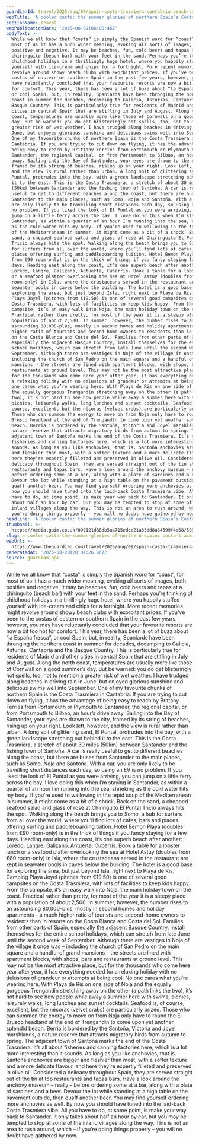 ```yaml
---
guardianId: travel/2025/aug/09/spain-costa-trasmiera-cantabria-beach-coast
webTitle: 'A cooler costa: the summer glories of northern Spain’s Costa Trasmiera'
sectionName: Travel
webPublicationDate: '2025-08-09T06:00:46Z'
bodyText: >-
  While we all know that “costa” is simply the Spanish word for “coast”, for
  most of us it has a much wider meaning, evoking all sorts of images, both
  positive and negative. It may be beaches, fun, cold beers and tapas at a
  chiringuito (beach bar) with your feet in the sand. Perhaps you’re thinking of
  childhood holidays in a thrillingly huge hotel, where you happily stuffed
  yourself with ice-cream and chips for a fortnight. More recent memories might
  revolve around showy beach clubs with exorbitant prices. If you’ve been to the
  costas of eastern or southern Spain in the past few years, however, you may
  have reluctantly concluded that your favourite resorts are now a bit too hot
  for comfort. This year, there has been a lot of buzz about “la España fresca”,
  or cool Spain, but, in reality, Spaniards have been thronging the northern
  coast in summer for decades, decamping to Galicia, Asturias, Cantabria and the
  Basque Country. This is particularly true for residents of Madrid and other
  cities in central Spain that are stifling in July and August. Along the north
  coast, temperatures are usually more like those of Cornwall on a good summer’s
  day. But be warned: you do get blisteringly hot spells, too, not to mention a
  greater risk of wet weather. I have trudged along beaches in driving rain in
  June, but enjoyed glorious sunshine and delicious swims well into September.
  One of my favourite chunks of northern Spain is the Costa Trasmiera in
  Cantabria. If you are trying to cut down on flying, it has the advantage of
  being easy to reach by Brittany Ferries from Portsmouth or Plymouth to
  Santander, the regional capital, or from Portsmouth to Bilbao, an hour’s drive
  away. Sailing into the Bay of Santander, your eyes are drawn to the city,
  framed by its string of beaches, rising up on your right. Look left, however,
  and the view is rural rather than urban. A long spit of glittering sand, El
  Puntal, protrudes into the bay, with a green landscape stretching out behind
  it to the east. This is the Costa Trasmiera, a stretch of about 30 miles
  (50km) between Santander and the fishing town of Santoña. A car is really
  useful to get to different beaches along the coast, but there are buses from
  Santander to the main places, such as Somo, Noja and Santoña. With a car, you
  are only likely to be travelling short distances each day, so using an EV is
  no problem. If you liked the look of El Puntal as you were arriving, you can
  jump on a little ferry across the bay. I love doing this when I’m staying in
  Santander, as within a quarter of an hour I’m running into the sea, shrieking
  as the cold water hits my body. If you’re used to wallowing in the tepid soup
  of the Mediterranean in summer, it might come as a bit of a shock. Back on the
  sand, a chopped seafood salad and glass of rosé at Chiringuito El Puntal
  Tricio always hits the spot. Walking along the beach brings you to Somo, a hub
  for surfers from all over the world, where you’ll find lots of cafes, bars and
  places offering surfing and paddleboarding tuition. Hotel Bemon Playa (doubles
  from €90 room-only) is in the thick of things if you fancy staying for a few
  days. Heading east along the coast, it’s one superb beach after another:
  Loredo, Langre, Galizano, Antuerta, Cuberris. Book a table for a lobster lunch
  or a seafood platter overlooking the sea at Hotel Astuy (doubles from €60
  room-only) in Isla, where the crustaceans served in the restaurant are kept in
  seawater pools in caves below the building. The hotel is a good base for
  exploring the area, but just beyond Isla, right next to Playa de Ris, Camping
  Playa Joyel (pitches from €19.50) is one of several good campsites on the
  Costa Trasmiera, with lots of facilities to keep kids happy. From the
  campsite, it’s an easy walk into Noja, the main holiday town on the coast.
  Practical rather than pretty, for most of the year it is a sleepy place with a
  population of about 2,500. In summer, however, the number rises to an
  astounding 80,000-plus, mostly in second homes and holiday apartments – a much
  higher ratio of tourists and second-home owners to residents than in resorts
  on the Costa Blanca and Costa del Sol. Families from other parts of Spain,
  especially the adjacent Basque Country, install themselves for the entire
  school holidays, which can stretch from late June until the second week of
  September. Although there are vestiges in Noja of the village it once was –
  including the church of San Pedro on the main square and a handful of grand
  mansions – the streets are lined with apartment blocks, with shops, bars and
  restaurants at ground level. This may not be the most attractive place, but
  for the thousands who come here year after year, it has everything needed for
  a relaxing holiday with no delusions of grandeur or attempts at being cool. No
  one cares what you’re wearing here. With Playa de Ris on one side of Noja and
  the equally gorgeous Trengandín stretching away on the other (a path links the
  two), it’s not hard to see how people while away a summer here with swims,
  picnics, leisurely walks, long lunches and sunset cocktails. Seafood is, of
  course, excellent, but the nécoras (velvet crabs) are particularly prized.
  Those who can summon the energy to move on from Noja only have to round the El
  Brusco headland at the end of Trengandín to come upon yet another splendid
  beach. Berria is bordered by the Santoña, Victoria and Joyel marshlands, a
  nature reserve that attracts migratory birds from autumn to spring. The
  adjacent town of Santoña marks the end of the Costa Trasmiera. It’s all about
  fisheries and canning factories here, which is a lot more interesting than it
  sounds. As long as you like anchovies, that is. Santoña anchovies are bigger
  and fleshier than most, with a softer texture and a more delicate flavour, and
  here they’re expertly filleted and preserved in olive oil. Considered a
  delicacy throughout Spain, they are served straight out of the tin at top
  restaurants and tapas bars. Have a look around the anchovy museum – really –
  before ordering some at a bar, along with a plate of sardines and a beer.
  Devour the lot while standing at a high table on the pavement outside, then
  quaff another beer. You may find yourself ordering more anchovies as well. By
  now you should have tuned into the laid-back Costa Trasmiera vibe. All you
  have to do, at some point, is make your way back to Santander. It only takes
  about half an hour by car, but you may be tempted to stop at some of the
  inland villages along the way. This is not an area to rush around, which – if
  you’re doing things properly – you will no doubt have gathered by now.
headline: 'A cooler costa: the summer glories of northern Spain’s Costa Trasmiera'
thumbnail: >-
  https://media.guim.co.uk/099121d88db5aa715edce21a33dd8a64599f4d68/588_0_4800_3840/500.jpg
slug: a-cooler-costa-the-summer-glories-of-northern-spains-costa-trasmiera
webUrl: >-
  https://www.theguardian.com/travel/2025/aug/09/spain-costa-trasmiera-cantabria-beach-coast
generatedAt: '2025-08-28T20:04:26.467Z'
source: guardian-api
---
```

While we all know that “costa” is simply the Spanish word for “coast”, for most of us it has a much wider meaning, evoking all sorts of images, both positive and negative. It may be beaches, fun, cold beers and tapas at a chiringuito (beach bar) with your feet in the sand. Perhaps you’re thinking of childhood holidays in a thrillingly huge hotel, where you happily stuffed yourself with ice-cream and chips for a fortnight. More recent memories might revolve around showy beach clubs with exorbitant prices. If you’ve been to the costas of eastern or southern Spain in the past few years, however, you may have reluctantly concluded that your favourite resorts are now a bit too hot for comfort. This year, there has been a lot of buzz about “la España fresca”, or cool Spain, but, in reality, Spaniards have been thronging the northern coast in summer for decades, decamping to Galicia, Asturias, Cantabria and the Basque Country. This is particularly true for residents of Madrid and other cities in central Spain that are stifling in July and August. Along the north coast, temperatures are usually more like those of Cornwall on a good summer’s day. But be warned: you do get blisteringly hot spells, too, not to mention a greater risk of wet weather. I have trudged along beaches in driving rain in June, but enjoyed glorious sunshine and delicious swims well into September. One of my favourite chunks of northern Spain is the Costa Trasmiera in Cantabria. If you are trying to cut down on flying, it has the advantage of being easy to reach by Brittany Ferries from Portsmouth or Plymouth to Santander, the regional capital, or from Portsmouth to Bilbao, an hour’s drive away. Sailing into the Bay of Santander, your eyes are drawn to the city, framed by its string of beaches, rising up on your right. Look left, however, and the view is rural rather than urban. A long spit of glittering sand, El Puntal, protrudes into the bay, with a green landscape stretching out behind it to the east. This is the Costa Trasmiera, a stretch of about 30 miles (50km) between Santander and the fishing town of Santoña. A car is really useful to get to different beaches along the coast, but there are buses from Santander to the main places, such as Somo, Noja and Santoña. With a car, you are only likely to be travelling short distances each day, so using an EV is no problem. If you liked the look of El Puntal as you were arriving, you can jump on a little ferry across the bay. I love doing this when I’m staying in Santander, as within a quarter of an hour I’m running into the sea, shrieking as the cold water hits my body. If you’re used to wallowing in the tepid soup of the Mediterranean in summer, it might come as a bit of a shock. Back on the sand, a chopped seafood salad and glass of rosé at Chiringuito El Puntal Tricio always hits the spot. Walking along the beach brings you to Somo, a hub for surfers from all over the world, where you’ll find lots of cafes, bars and places offering surfing and paddleboarding tuition. Hotel Bemon Playa (doubles from €90 room-only) is in the thick of things if you fancy staying for a few days. Heading east along the coast, it’s one superb beach after another: Loredo, Langre, Galizano, Antuerta, Cuberris. Book a table for a lobster lunch or a seafood platter overlooking the sea at Hotel Astuy (doubles from €60 room-only) in Isla, where the crustaceans served in the restaurant are kept in seawater pools in caves below the building. The hotel is a good base for exploring the area, but just beyond Isla, right next to Playa de Ris, Camping Playa Joyel (pitches from €19.50) is one of several good campsites on the Costa Trasmiera, with lots of facilities to keep kids happy. From the campsite, it’s an easy walk into Noja, the main holiday town on the coast. Practical rather than pretty, for most of the year it is a sleepy place with a population of about 2,500. In summer, however, the number rises to an astounding 80,000-plus, mostly in second homes and holiday apartments – a much higher ratio of tourists and second-home owners to residents than in resorts on the Costa Blanca and Costa del Sol. Families from other parts of Spain, especially the adjacent Basque Country, install themselves for the entire school holidays, which can stretch from late June until the second week of September. Although there are vestiges in Noja of the village it once was – including the church of San Pedro on the main square and a handful of grand mansions – the streets are lined with apartment blocks, with shops, bars and restaurants at ground level. This may not be the most attractive place, but for the thousands who come here year after year, it has everything needed for a relaxing holiday with no delusions of grandeur or attempts at being cool. No one cares what you’re wearing here. With Playa de Ris on one side of Noja and the equally gorgeous Trengandín stretching away on the other (a path links the two), it’s not hard to see how people while away a summer here with swims, picnics, leisurely walks, long lunches and sunset cocktails. Seafood is, of course, excellent, but the nécoras (velvet crabs) are particularly prized. Those who can summon the energy to move on from Noja only have to round the El Brusco headland at the end of Trengandín to come upon yet another splendid beach. Berria is bordered by the Santoña, Victoria and Joyel marshlands, a nature reserve that attracts migratory birds from autumn to spring. The adjacent town of Santoña marks the end of the Costa Trasmiera. It’s all about fisheries and canning factories here, which is a lot more interesting than it sounds. As long as you like anchovies, that is. Santoña anchovies are bigger and fleshier than most, with a softer texture and a more delicate flavour, and here they’re expertly filleted and preserved in olive oil. Considered a delicacy throughout Spain, they are served straight out of the tin at top restaurants and tapas bars. Have a look around the anchovy museum – really – before ordering some at a bar, along with a plate of sardines and a beer. Devour the lot while standing at a high table on the pavement outside, then quaff another beer. You may find yourself ordering more anchovies as well. By now you should have tuned into the laid-back Costa Trasmiera vibe. All you have to do, at some point, is make your way back to Santander. It only takes about half an hour by car, but you may be tempted to stop at some of the inland villages along the way. This is not an area to rush around, which – if you’re doing things properly – you will no doubt have gathered by now.
